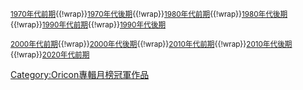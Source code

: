 <small>{{Nowrap begin}}[[Template:Oricon專輯月榜冠軍 (1970年代前期)|1970年代前期]]{{!wrap}}[[Template:Oricon專輯月榜冠軍 (1970年代後期)|1970年代後期]]{{!wrap}}[[Template:Oricon專輯月榜冠軍 (1980年代前期)|1980年代前期]]{{!wrap}}[[Template:Oricon專輯月榜冠軍 (1980年代後期)|1980年代後期]]{{!wrap}}[[Template:Oricon專輯月榜冠軍 (1990年代前期)|1990年代前期]]{{!wrap}}[[Template:Oricon專輯月榜冠軍 (1990年代後期)|1990年代後期]]{{Nowrap end}}

{{Nowrap begin}}[[Template:Oricon專輯月榜冠軍 (2000年代前期)|2000年代前期]]{{!wrap}}[[Template:Oricon專輯月榜冠軍 (2000年代後期)|2000年代後期]]{{!wrap}}[[Template:Oricon專輯月榜冠軍 (2010年代前期)|2010年代前期]]{{!wrap}}[[Template:Oricon專輯月榜冠軍 (2010年代後期)|2010年代後期]]{{!wrap}}[[Template:Oricon專輯月榜冠軍 (2020年代前期)|2020年代前期]]{{Nowrap end}}</small>

<noinclude>
[[Category:Oricon專輯月榜冠軍作品]]
</noinclude>